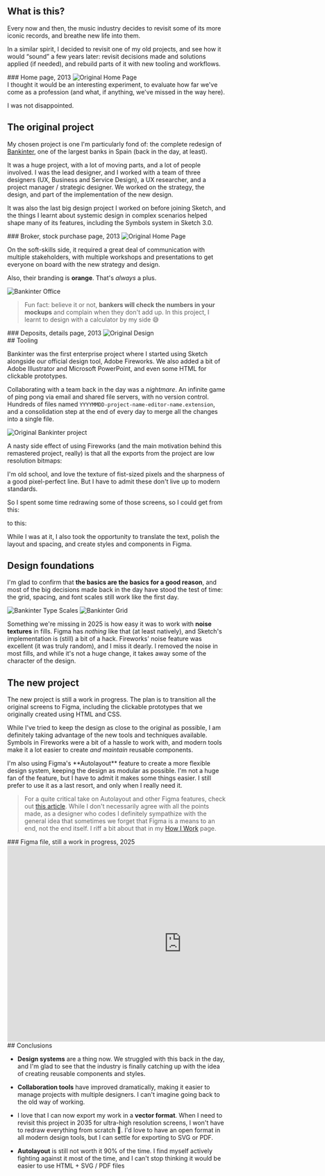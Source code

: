 

<Case title="Bankinter, Remastered (WIP)">

<CaseSummary
  title="Bankinter, Remastered (WIP)"
  client="Personal, 2025. Based on a project for Bankinter, 2013."
  tools="Visual Design (Fireworks, Sketch, Figma), Design Ops"
  tldr="A revision of a project I did for Bankinter in 2013. I took the original design and updated it to 2025 standards, using modern tools and techniques."
  />

<section class="text">

## What is this?

Every now and then, the music industry decides to revisit some of its more iconic records, and breathe new life into them.

In a similar spirit, I decided to revisit one of my old projects, and see how it would “sound” a few years later: revisit decisions made and solutions applied (if needed), and rebuild parts of it with new tooling and workflows.

</section>

<section class="image scrollable">
  ### Home page, 2013
  <Img src="projects/bankinter/01_home.png" alt="Original Home Page" />
</section>

<section class="text">
I thought it would be an interesting experiment, to evaluate how far we've come as a profession (and what, if anything, we've missed in the way here).

I was not disappointed.

## The original project

My chosen project is one I'm particularly fond of: the complete redesign of [Bankinter](https://bankinter.com), one of the largest banks in Spain (back in the day, at least).

It was a huge project, with a lot of moving parts, and a lot of people involved. I was the lead designer, and I worked with a team of three designers (UX, Business and Service Design), a UX researcher, and a project manager / strategic designer. We worked on the strategy, the design, and part of the implementation of the new design.

It was also the last big design project I worked on before joining Sketch, and the things I learnt about systemic design in complex scenarios helped shape many of its features, including the Symbols system in Sketch 3.0.

</section>

<section class="image scrollable">
  ### Broker, stock purchase page, 2013
  <Img src="projects/bankinter/33_broker-comprar_valor.png" alt="Original Home Page" />
</section>

<section class="text">

On the soft-skills side, it required a great deal of communication with multiple stakeholders, with multiple workshops and presentations to get everyone on board with the new strategy and design.

<ImageZoom src="projects/bankinter/workshops.png" alt="Original Bankinter project" />

Also, their branding is **orange**. That's *always* a plus.

<Img src="projects/bankinter/bankinter-genova.jpg" alt="Bankinter Office" />

> Fun fact: believe it or not, **bankers will check the numbers in your mockups** and complain when they don't add up. In this project, I learnt to design with a calculator by my side 😅
</section>

<section class="image scrollable">
  ### Deposits, details page, 2013
  <Img src="projects/bankinter/07_depositos-detalle.png" alt="Original Design" />
</section>

<section class="text">
## Tooling

Bankinter was the first enterprise project where I started using Sketch alongside our official design tool, Adobe Fireworks. We also added a bit of Adobe Illustrator and Microsoft PowerPoint, and even some HTML for clickable prototypes.

Collaborating with a team back in the day was a *nightmare*. An infinite game of ping pong via email and shared file servers, with no version control. Hundreds of files named `YYYYMMDD-project-name-editor-name.extension`, and a consolidation step at the end of every day to merge all the changes into a single file.

<Img src="projects/bankinter/files.png" alt="Original Bankinter project" />

A nasty side effect of using Fireworks (and the main motivation behind this remastered project, really) is that all the exports from the project are low resolution bitmaps:

<ImageZoom src="projects/bankinter/crunchy-pixels.png" alt="Original Bankinter project" />

I'm old school, and love the texture of fist-sized pixels and the sharpness of a good pixel-perfect line. But I have to admit these don't live up to modern standards.

So I spent some time redrawing some of those screens, so I could get from this:

<ImageZoom src="projects/bankinter/original-screen.png" alt="Original Bankinter Screen" />

to this:

<ImageZoom src="projects/bankinter/redrawn-screen.png" alt="Redrawn Bankinter Screen" />

While I was at it, I also took the opportunity to translate the text, polish the layout and spacing, and create styles and components in Figma.

<ImageZoom src="projects/bankinter/bankinter-figma.png" alt="Figma Project" />

## Design foundations

I'm glad to confirm that **the basics are the basics for a good reason**, and most of the big decisions made back in the day have stood the test of time: the grid, spacing, and font scales still work like the first day.

<Img src="projects/bankinter/typography.png" alt="Bankinter Type Scales" />

<Img src="projects/bankinter/grid.png" alt="Bankinter Grid" />

Something we're missing in 2025 is how easy it was to work with **noise textures** in fills. Figma has *nothing* like that (at least natively), and Sketch's implementation is (still) a bit of a hack. Fireworks' noise feature was excellent (it was truly random), and I miss it dearly. I removed the noise in most fills, and while it's not a huge change, it takes away some of the character of the design.

## The new project

The new project is still a work in progress. The plan is to transition all the original screens to Figma, including the clickable prototypes that we originally created using HTML and CSS.

While I've tried to keep the design as close to the original as possible, I am definitely taking advantage of the new tools and techniques available. Symbols in Fireworks were a bit of a hassle to work with, and modern tools make it a lot easier to create _and maintain_ reusable components.
</section>

<section class="image">
<ImageZoom src="projects/bankinter/wip.png" alt="Work In Progress" />
</section>

<section class="text">
I'm also using Figma's **Autolayout** feature to create a more flexible design system, keeping the design as modular as possible. I'm not a huge fan of the feature, but I have to admit it makes some things easier. I still prefer to use it as a last resort, and only when I really need it.

> For a quite critical take on Autolayout and other Figma features, check out [this article](https://uxdesign.cc/figmas-not-a-design-tool-it-s-a-rube-goldberg-machine-for-avoiding-code-2a24f11add5d). While I don't necessarily agree with all the points made, as a designer who codes I definitely sympathize with the general idea that sometimes we forget that Figma is a means to an end, not the end itself. I riff a bit about that in my [How I Work](/how-i-work/) page.
</section>

<section class="image">
  ### Figma file, still a work in progress, 2025
<iframe style="border: 1px solid rgba(0, 0, 0, 0.1);" width="800" height="450" src="https://embed.figma.com/design/HNbeVWBfrnZA4V9X7b5xl3/Bankinter?node-id=0-1&embed-host=share" allowfullscreen></iframe>
</section>

<section class="text">
## Conclusions

- **Design systems** are a thing now. We struggled with this back in the day, and I'm glad to see that the industry is finally catching up with the idea of creating reusable components and styles.

- **Collaboration tools** have improved dramatically, making it easier to manage projects with multiple designers. I can't imagine going back to the old way of working.

- I love that I can now export my work in a **vector format**. When I need to revisit this project in 2035 for ultra-high resolution screens, I won't have to redraw everything from scratch 🎉. I'd love to have an open format in all modern design tools, but I can settle for exporting to SVG or PDF.

- **Autolayout** is still not worth it 90% of the time. I find myself actively fighting against it most of the time, and I can't stop thinking it would be easier to use HTML + SVG / PDF files



</section>
</Case>
